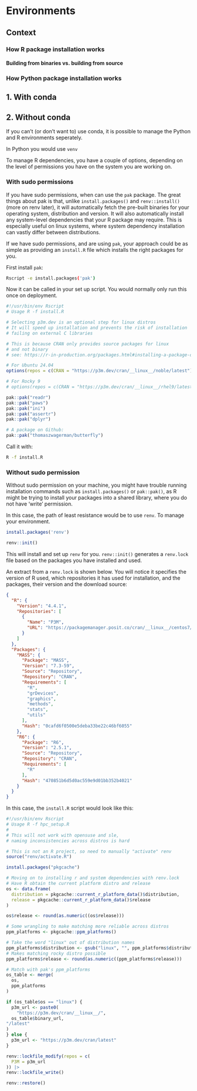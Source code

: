 # Environments

## Context

### How R package installation works

#### Building from binaries vs. building from source

### How Python package installation works

## 1. With conda



## 2. Without conda

If you can't (or don't want to) use conda, it is possible to manage the Python
and R environments seperately.

In Python you would use `venv`

To manage R dependencies, you have a couple of options, depending on the level
of permissions you have on the system you are working on.

### With sudo permissions

If you have sudo permissions, when can use the `pak` package. The great things 
about pak is that, unlike `install.packages()` and `renv::install()` (more on
renv later), it will automatically fetch the pre-built binaries for your 
operating system, distribution and version. It will also automatically install
any system-level dependencies that your R package may require. This is
especially useful on linux systems, where system dependency installation can 
vastly differ between distributions.

If we have sudo permissions, and are using `pak`, your approach could be as
simple as providing an `install.R` file which installs the right packages for 
you.

First install `pak`:

```sh
Rscript -e install.packages('pak')
```

Now it can be called in your set up script. You would normally only run this 
once on deployment.

```r
#!/usr/bin/env Rscript
# Usage R -f install.R

# Selecting p3m.dev is an optional step for linux distros
# It will speed up installation and prevents the risk of installation 
# failing on external C libraries

# This is because CRAN only provides source packages for linux
# and not binary
# see: https://r-in-production.org/packages.html#installing-a-package-on-linux

# For Ubuntu 24.04
options(repos = c(CRAN = "https://p3m.dev/cran/__linux__/noble/latest"))

# For Rocky 9
# options(repos = c(CRAN = "https://p3m.dev/cran/__linux__/rhel9/latest"))

pak::pak("readr")
pak::pak("paws")
pak::pak("ini")
pak::pak("assertr")
pak::pak("dplyr")

# A package on Github:
pak::pak("thomaszwagerman/butterfly")
```

Call it with:

```sh
R -f install.R
```

### Without sudo permission

Without sudo permission on your machine, you might have trouble running
installation commands such as `install.packages()` or `pak::pak()`, as R might
be trying to install your packages into a shared library, where you do not 
have 'write' permission.

In this case, the path of least resistance would be to use `renv`. To manage
your environment. 

```r 
install.packages('renv')

renv::init()
```

This will install and set up `renv` for you. `renv::init()` generates a
`renv.lock` file based on the packages you have installed and used.

An extract from a `renv.lock` is shown below. You will notice it specifies the 
version of R used, which repositories it has used for installation, and the 
packages, their version and the download source:

```json
{
  "R": {
    "Version": "4.4.1",
    "Repositories": [
      {
        "Name": "P3M",
        "URL": "https://packagemanager.posit.co/cran/__linux__/centos7/latest"
      }
    ]
  },
  "Packages": {
    "MASS": {
      "Package": "MASS",
      "Version": "7.3-59",
      "Source": "Repository",
      "Repository": "CRAN",
      "Requirements": [
        "R",
        "grDevices",
        "graphics",
        "methods",
        "stats",
        "utils"
      ],
      "Hash": "0cafd6f0500e5deba33be22c46bf6055"
    },
    "R6": {
      "Package": "R6",
      "Version": "2.5.1",
      "Source": "Repository",
      "Repository": "CRAN",
      "Requirements": [
        "R"
      ],
      "Hash": "470851b6d5d0ac559e9d01bb352b4021"
    }
  }
}
```

In this case, the `install.R` script would look like this:

```r
#!/usr/bin/env Rscript
# Usage R -f hpc_setup.R
#
# This will not work with opensuse and sle,
# naming inconsistencies across distros is hard

# This is not an R project, so need to manually "activate" renv
source("renv/activate.R")

install.packages("pkgcache")

# Moving on to installing r and system dependencies with renv.lock
# Have R obtain the current platform distro and release
os <- data.frame(
  distribution = pkgcache::current_r_platform_data()$distribution,
  release = pkgcache::current_r_platform_data()$release
)

os$release <- round(as.numeric((os$release)))

# Some wrangling to make matching more reliable across distros
ppm_platforms <- pkgcache::ppm_platforms()

# Take the word "linux" out of distribution names
ppm_platforms$distribution <- gsub("linux", "", ppm_platforms$distribution)
# Makes matching rocky distro possible 
ppm_platforms$release <- round(as.numeric((ppm_platforms$release)))

# Match with pak's ppm_platforms
os_table <- merge(
  os,
  ppm_platforms
)

if (os_table$os == "linux") {
  p3m_url <- paste0(
    "https://p3m.dev/cran/__linux__/",
  os_table$binary_url,
"/latest"
)
} else {
  p3m_url <- "https://p3m.dev/cran/latest"
}

renv::lockfile_modify(repos = c(
  P3M = p3m_url
)) |> 
renv::lockfile_write()

renv::restore()
```